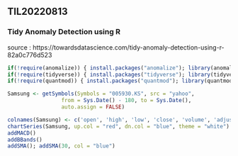 ## TIL20220813

### Tidy Anomaly Detection using R

source : https://towardsdatascience.com/tidy-anomaly-detection-using-r-82a0c776d523  


```r
if(!require(anomalize)) { install.packages("anomalize"); library(anomalize); }
if(!require(tidyverse)) { install.packages("tidyverse"); library(tidyverse); }
if(!require(quantmod)) { install.packages("quantmod"); library(quantmod); }
```

```r
Samsung <- getSymbols(Symbols = "005930.KS", src = "yahoo",
                 from = Sys.Date() - 180, to = Sys.Date(),
                 auto.assign = FALSE)
```

```r
colnames(Samsung) <- c('open', 'high', 'low', 'close', 'volume', 'adjusted')
chartSeries(Samsung, up.col = "red", dn.col = "blue", theme = "white")
addMACD()
addBBands()
addSMA(); addSMA(30, col = "blue")
```


